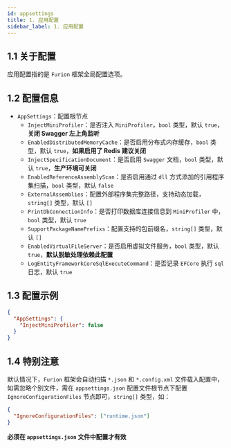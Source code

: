```yaml
---
id: appsettings
title: 1. 应用配置
sidebar_label: 1. 应用配置
---
```


## 1.1 关于配置

应用配置指的是 `Furion` 框架全局配置选项。

## 1.2 配置信息

- `AppSettings`：配置根节点
  - `InjectMiniProfiler`：是否注入 `MiniProfiler`，`bool` 类型，默认 `true`，**关闭 Swagger 左上角监听**
  - `EnabledDistributedMemoryCache`：是否启用分布式内存缓存，`bool` 类型，默认 `true`，**如果启用了 Redis 建议关闭**
  - `InjectSpecificationDocument`：是否启用 `Swagger` 文档，`bool` 类型，默认 `true`，**生产环境可关闭**
  - `EnabledReferenceAssemblyScan`：是否启用通过 `dll` 方式添加的引用程序集扫描，`bool` 类型，默认 `false`
  - `ExternalAssemblies`：配置外部程序集完整路径，支持动态加载，`string[]` 类型，默认 `[]`
  - `PrintDbConnectionInfo`：是否打印数据库连接信息到 `MiniProfiler` 中，`bool` 类型，默认 `true`
  - `SupportPackageNamePrefixs`：配置支持的包前缀名，`string[]` 类型，默认 `[]`
  - `EnabledVirtualFileServer`：是否启用虚拟文件服务，`bool` 类型，默认 `true`，**默认脱敏处理依赖此配置**
  - `LogEntityFrameworkCoreSqlExecuteCommand`：是否记录 `EFCore` 执行 `sql` 日志，默认 `true`

## 1.3 配置示例

```json
{
  "AppSettings": {
    "InjectMiniProfiler": false
  }
}
```

## 1.4 特别注意

默认情况下，`Furion` 框架会自动扫描 `*.json` 和 `*.config.xml` 文件载入配置中，如需忽略个别文件，需在 `appsettings.json` 配置文件根节点下配置 `IgnoreConfigurationFiles` 节点即可，`string[]` 类型，如：

```json
{
  "IgnoreConfigurationFiles": ["runtime.json"]
}
```

**必须在 `appsettings.json` 文件中配置才有效**
